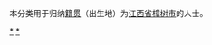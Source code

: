 {{Catnav|頁面分類|各種主題的頁面分類|依中国各省来作的分类|各地中国人|江西人|宜春人}}
{{Catnav|頁面分類|人物|各國人物|中国人|各地中国人|江西人|宜春人}}

本分类用于归纳[[籍贯|籍贯]]（出生地）为[[江西省|江西省]][[樟树市|樟树市]]的人士。

[[Category:宜春人|*]]
[[Category:樟树市|*]]